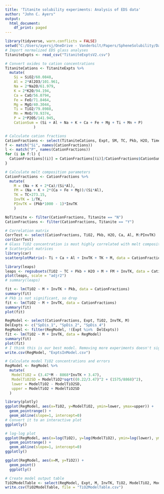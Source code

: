 ```yaml
---
title: 'Titanite solubility experiments: Analysis of EDS data'
author: "John C. Ayers"
output:
  html_document:
    df_print: paged
---
```


```r
library(tidyverse, warn.conflicts = FALSE)
setwd("C:/Users/ayersj/OneDrive - Vanderbilt/Papers/SpheneSolubility/DataAnalysis/TitaniteExpts")
# Import normalized EDS glass analyses
TitaniteExpts <- read_csv("TitaniteExptsV2.csv")
```
```r
# Convert oxides to cation concentrations
TitaniteCations <- TitaniteExpts %>%
  mutate(
    Si = SiO2/60.0848,
    Al = 2*Al2O3/101.961,
    Na = 2*Na2O/61.979,
    K = 2*K2O/94.194,
    Ca = CaO/56.0794,
    Fe = FeO/71.8464,
    Mg = MgO/40.3044,
    Ti = TiO2/79.8988,
    Mn = MnO/70.9374,
    P = 2*P2O5/141.945,
    CationSum = (Si + Al + Na + K + Ca + Fe + Mg + Ti + Mn + P)
             )
```

```r
# Calculate cation fractions
CationFractions <- select(TitaniteCations, Expt, SM, TC, Pkb, H2O, TimeH, Titanite, Rutile, TiO2, Si:CationSum)
f <- match("Si", names(CationFractions))
l <- match("P", names(CationFractions))
for (i in f:l) {
  CationFractions[(i)] = CationFractions[(i)]/CationFractions$CationSum
}

```


```r
# Calculate melt composition parameters
CationFractions <- CationFractions %>%
  mutate(
    M = (Na + K + 2*Ca)/(Si*Al),
    FM = (Na + K + 2*(Ca + Fe + Mg))/(Si*Al),
    TK = TC+273.15,
    InvTK = 1/TK,
    PInvTK = (Pkb*1000 - 1)*InvTK
    )
```


```r
NoTitanite <- filter(CationFractions, Titanite == "N")
CationFractions <- filter(CationFractions, Titanite == "Y")

# Correlation matrix
CorrTest <- select(CationFractions, TiO2, Pkb, H2O, Ca, Al, M:PInvTK)
cor(CorrTest)
# Glass TiO2 concentration is most highly correlated with melt composition parameter C, but M fits nearly as well.
# Scatterplot matrices
library(car)
scatterplotMatrix(~ Ti + Ca + Al + InvTK + TK + M, data = CationFractions, smooth = FALSE)

```

```r
library(leaps)
leaps <- regsubsets(TiO2 ~ TC + Pkb + H2O + M + FM + InvTK, data = CationFractions, nbest = 2) 
plot(leaps, scale = "adjr2")
# summary(leaps)
```


```r
fit <- lm(TiO2 ~ M + InvTK + Pkb, data = CationFractions)
summary(fit)
# Pkb is not significant, so drop
fit <- lm(TiO2 ~ M + InvTK, data = CationFractions)
summary(fit)
plot(fit)

```

```r
RegModel <- select(CationFractions, Expt, TiO2, InvTK, M)
DelExpts <- c("SpDis_1", "SpDis_2", "SpDis_4")
RegModel <- filter(RegModel, !(Expt %in%  DelExpts))
fit <- lm(TiO2 ~ M + InvTK, data = RegModel)
summary(fit)
plot(fit)
# I think this is our best model. Removing more experiments doesn't significantly improve fit.
write.csv(RegModel, "ExptsInModel.csv")
```

```r
# Calculate model TiO2 concentrations and errors
RegModel <- RegModel %>%
  mutate(
   ModelTiO2 = (3.47*M - 8868*InvTK + 3.47),
   ModelTiO2SD = ModelTiO2*sqrt((0.22/3.47)^2 + (1575/8868)^2),
   lower = ModelTiO2 - ModelTiO2SD,
   upper = ModelTiO2 + ModelTiO2SD
  )
```

```r
library(plotly)
ggplot(RegModel, aes(x=TiO2, y=ModelTiO2, ymin=lower, ymax=upper)) +
  geom_pointrange() +
  geom_abline(slope=1, intercept=0)
# Convert it to an interactive plot
ggplotly()
```

```r
# log-log plot
ggplot(RegModel, aes(x=log(TiO2), y=log(ModelTiO2), ymin=log(lower), ymax=log(upper))) +
  geom_pointrange() +
  geom_abline(slope=1, intercept=0)
ggplotly()
```


```r
ggplot(RegModel, aes(x=M, y=TiO2)) +
  geom_point()
  ggplotly()
```

```r
# Create model output table
TiO2ModelTable <- select(RegModel, Expt, M, InvTK, TiO2, ModelTiO2, ModelTiO2SD)
write.csv(TiO2ModelTable, file = "TiO2ModelTable.csv")
```



